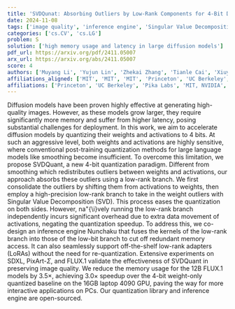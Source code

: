 ```yaml
---
title: 'SVDQunat: Absorbing Outliers by Low-Rank Components for 4-Bit Diffusion Models'
date: 2024-11-08
tags: ['image quality', 'inference engine', 'Singular Value Decomposition', 'latency', 'memory usage', 'open-source', 'diffusion models', 'low-rank components', 'quantization', '4-bit quantization']
categories: ['cs.CV', 'cs.LG']
problem: S
solution: ['high memory usage and latency in large diffusion models']
pdf_url: https://arxiv.org/pdf/2411.05007
arx_url: https://arxiv.org/abs/2411.05007
score: 4
authors: ['Muyang Li', 'Yujun Lin', 'Zhekai Zhang', 'Tianle Cai', 'Xiuyu Li', 'Junxian Guo', 'Enze Xie', 'Chenlin Meng', 'Jun-Yan Zhu', 'Song Han']
affiliations_aligned: ['MIT', 'MIT', 'MIT', 'Princeton', 'UC Berkeley', 'MIT, SJTU', 'NVIDIA', 'Pika Labs', 'CMU', 'MIT, NVIDIA']
affiliations: ['Princeton', 'UC Berkeley', 'Pika Labs', 'MIT, NVIDIA', 'NVIDIA', 'CMU', 'MIT', 'MIT, SJTU']
---
```



Diffusion models have been proven highly effective at generating high-quality images. However, as these models grow larger, they require significantly more memory and suffer from higher latency, posing substantial challenges for deployment. In this work, we aim to accelerate diffusion models by quantizing their weights and activations to 4 bits. At such an aggressive level, both weights and activations are highly sensitive, where conventional post-training quantization methods for large language models like smoothing become insufficient. To overcome this limitation, we propose SVDQuant, a new 4-bit quantization paradigm. Different from smoothing which redistributes outliers between weights and activations, our approach absorbs these outliers using a low-rank branch. We first consolidate the outliers by shifting them from activations to weights, then employ a high-precision low-rank branch to take in the weight outliers with Singular Value Decomposition (SVD). This process eases the quantization on both sides. However, na\"{\i}vely running the low-rank branch independently incurs significant overhead due to extra data movement of activations, negating the quantization speedup. To address this, we co-design an inference engine Nunchaku that fuses the kernels of the low-rank branch into those of the low-bit branch to cut off redundant memory access. It can also seamlessly support off-the-shelf low-rank adapters (LoRAs) without the need for re-quantization. Extensive experiments on SDXL, PixArt-$\Sigma$, and FLUX.1 validate the effectiveness of SVDQuant in preserving image quality. We reduce the memory usage for the 12B FLUX.1 models by 3.5$\times$, achieving 3.0$\times$ speedup over the 4-bit weight-only quantized baseline on the 16GB laptop 4090 GPU, paving the way for more interactive applications on PCs. Our quantization library and inference engine are open-sourced.